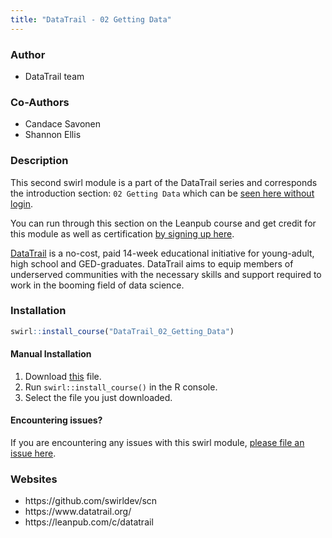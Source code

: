 ```yaml
---
title: "DataTrail - 02 Getting Data"
---
```


### Author

- DataTrail team

### Co-Authors

- Candace Savonen
- Shannon Ellis

### Description

This second swirl module is a part of the DataTrail series and corresponds the introduction section: `02 Getting Data` which can be [seen here without login](https://datatrail-jhu.github.io/DataTrail/getting-data.html).

You can run through this section on the Leanpub course and get credit for this module as well as certification [by signing up here](https://leanpub.com/c/datatrail).

[DataTrail](https://www.datatrail.org/) is a no-cost, paid 14-week educational initiative for young-adult, high school and GED-graduates. DataTrail aims to equip members of underserved communities with the necessary skills and support required to work in the booming field of data science.

### Installation

```r
swirl::install_course("DataTrail_02_Getting_Data")
```

#### Manual Installation

1. Download [this](http://swirlstats.com/scn/DataTrail_02_Getting_Data.swc) file.
2. Run `swirl::install_course()` in the R console.
3. Select the file you just downloaded.

#### Encountering issues?

If you are encountering any issues with this swirl module, [please file an issue here](https://github.com/datatrail-jhu/datatrail-swirl/issues/new).

### Websites

- https://github.com/swirldev/scn
- https://www.datatrail.org/
- https://leanpub.com/c/datatrail
